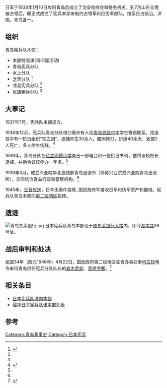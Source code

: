 {{copyedit|time=2013-08-08T03:15:42+00:00}}
{{about|第二次世界大战中日本侵华战争期间日本军在青岛设立的宪兵本部|西元1914年（民国2年），日军侵占德占青岛直到1922年（民国10年）青岛被国民政府收回这一时期的日本宪兵活动|青岛日本宪兵队|侵华战争时期日军宪兵部队负责管辖山东半岛之外的山东省的本部机构|日本宪兵队济南本部}}

日军于1938年1月10日攻陷青岛后成立了治安维持会和特务机关，到7月山东全境被占领后，即正式成立了宪兵本部来制约占领军和日伪军部队，维系日占统治。济南，青岛各一。

==组织==
青岛宪兵队本部：
*本部特高课(司间谍活动)
*青岛宪兵分队
*水上分队
*芝罘分队 <ref name="k95.05">{{cite journal | url=http://www.cnki.com.cn/Article/CJFDTotal-SDDA199505026.htm | title=日本宪兵队在山东活动概述 | author=孔亮 | journal=山东档案 | year=1995 | volume=05 | access-date=2013-08-07 | archive-date=2017-12-26 | archive-url=https://web.archive.org/web/20171226020815/http://www.cnki.com.cn/Article/CJFDTotal-SDDA199505026.htm | dead-url=no }}</ref> 
*潍县宪兵分队 <ref name="k95.05" /> 
*张店宪兵分队 <ref name="k95.05"/>  

==大事记==

1937年7月，宪兵队本部成立。

1938年12月，宪兵队青岛分队借口重庆有人给[[青岛第六十六中学|青岛铁路中学]]学生寄信联系，捏造铁中有一抗日组织“铁血团”，逮捕师生30余人，酷刑拷打，折磨40余天，致使2人死亡，多人终生伤残。<ref name="tt1">{{cite web | url=http://www.qdda.gov.cn/front/qingdaofengqing/preview.jsp?subjectid=12259376671099767001&ID=1808525 | title=青岛档案信息网 | accessdate=2013-08-08}}</ref>

1939年，青岛分队在[[青岛观象二路小学|私立明德小学]]查出一部电台和一些抗日书刊，便将该校校长逮捕，并勒令该校停办一年多。<ref name="tt1" />

1939年3月，成立兴亚院华北连络部青岛出张所（简称兴亚院或兴亚院青岛出张所），实际统治青岛行政和警察机构。<ref name="tt1" /> 

1945年，[[玉音放送|玉音放送]]，日本无条件投降, 国民政府军接收日军和伪军资产和器械。宪兵队青岛本部向[[绥靖区#第二绥靖区|第二绥靖区]]投降。

==遗迹==
[[File:青岛东莱银行.jpg|thumb]]
日本宪兵队青岛本部设于[[青岛东莱银行大楼_(湖南路)|原东莱银行大楼]]内，即今[[湖南路_(青岛)|湖南路]]39号址。

==战后审判和处决==

民国34年（西元1946年）4月22日，国民政府第二绥靖区驻青办事处奉[[何应钦|何应钦]]电令审讯青岛担任宪兵分队队长的[[森木武郎|森木武郎]]、[[高桥虎鹿|高桥虎鹿]]。<ref>{{cite web |url=http://www.qingdaonews.com/gb/content/2011-03/01/content_8682832.htm |title=1942 |accessdate=2013-08-08 |archive-date=2016-03-04 |archive-url=https://web.archive.org/web/20160304065011/http://www.qingdaonews.com/gb/content/2011-03/01/content_8682832.htm |dead-url=no }}</ref>

==相关条目==
*[[日本宪兵队济南本部|日本宪兵队济南本部]]
*[[侵华日军宪兵队诸本部列表|侵华日军宪兵队诸本部列表]]

==参考==
<references/>
[[Category:青岛军事史|Category:青岛军事史]]
[[Category:日本宪兵|Category:日本宪兵]]